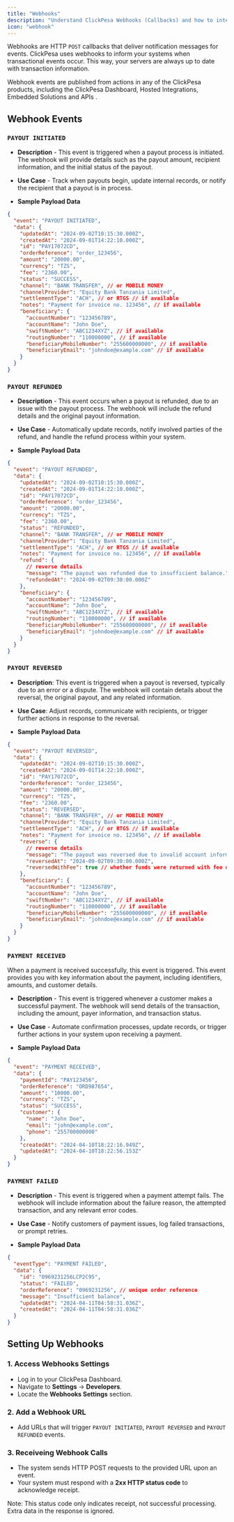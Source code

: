 ```yaml
---
title: "Webhooks"
description: "Understand ClickPesa Webhooks (Callbacks) and how to integrate them in your application"
icon: "webhook"
---
```


Webhooks are HTTP `POST` callbacks that deliver notification messages for events.
ClickPesa uses webhooks to inform your systems when transactional events occur. This way, your servers are always up to date with transaction information.


<Note>Webhook events are published from actions in any of the ClickPesa products, including the ClickPesa Dashboard, Hosted Integrations, Embedded Solutions and APIs .</Note>


## Webhook Events

### `PAYOUT INITIATED`

- **Description** - This event is triggered when a payout process is initiated. The webhook will provide details such as the payout amount, recipient information, and the initial status of the payout.

- **Use Case** - Track when payouts begin, update internal records, or notify the recipient that a payout is in process.

- **Sample Payload Data**

```json [expandable]
{
  "event": "PAYOUT INITIATED",
  "data": {
    "updatedAt": "2024-09-02T10:15:30.000Z",
    "createdAt": "2024-09-01T14:22:10.000Z",
    "id": "PAY17072CD",
    "orderReference": "order_123456",
    "amount": "20000.00",
    "currency": "TZS",
    "fee": "2360.00",
    "status": "SUCCESS",
    "channel": "BANK TRANSFER", // or MOBILE MONEY
    "channelProvider": "Equity Bank Tanzania Limited",
    "settlementType": "ACH", // or RTGS // if available
    "notes": "Payment for invoice no. 123456", // if available
    "beneficiary": {
      "accountNumber": "123456789",
      "accountName": "John Doe",
      "swiftNumber": "ABC1234XYZ", // if available
      "routingNumber": "110000000", // if available
      "beneficiaryMobileNumber": "255600000000", // if available
      "beneficiaryEmail": "johndoe@example.com" // if available
    }
  }
}
```


### `PAYOUT REFUNDED`

- **Description** - This event occurs when a payout is refunded, due to an issue with the payout process. The webhook will include the refund details and the original payout information.

- **Use Case** - Automatically update records, notify involved parties of the refund, and handle the refund process within your system.

- **Sample Payload Data**

```json [expandable]
{
  "event": "PAYOUT REFUNDED",
  "data": {
    "updatedAt": "2024-09-02T10:15:30.000Z",
    "createdAt": "2024-09-01T14:22:10.000Z",
    "id": "PAY17072CD",
    "orderReference": "order_123456",
    "amount": "20000.00",
    "currency": "TZS",
    "fee": "2360.00",
    "status": "REFUNDED",
    "channel": "BANK TRANSFER", // or MOBILE MONEY
    "channelProvider": "Equity Bank Tanzania Limited",
    "settlementType": "ACH", // or RTGS // if available
    "notes": "Payment for invoice no. 123456", // if available
    "refund": {
      // reverse details
      "message": "The payout was refunded due to insufficient balance.",
      "refundedAt": "2024-09-02T09:30:00.000Z"
    },
    "beneficiary": {
      "accountNumber": "123456789",
      "accountName": "John Doe",
      "swiftNumber": "ABC1234XYZ", // if available
      "routingNumber": "110000000", // if available
      "beneficiaryMobileNumber": "255600000000", // if available
      "beneficiaryEmail": "johndoe@example.com" // if available
    }
  }
}
```

### `PAYOUT REVERSED`

- **Description**: This event is triggered when a payout is reversed, typically due to an error or a dispute. The webhook will contain details about the reversal, the original payout, and any related information.

- **Use Case**: Adjust records, communicate with recipients, or trigger further actions in response to the reversal.

- **Sample Payload Data**

```json [expandable]
{
  "event": "PAYOUT REVERSED",
  "data": {
    "updatedAt": "2024-09-02T10:15:30.000Z",
    "createdAt": "2024-09-01T14:22:10.000Z",
    "id": "PAY17072CD",
    "orderReference": "order_123456",
    "amount": "20000.00",
    "currency": "TZS",
    "fee": "2360.00",
    "status": "REVERSED",
    "channel": "BANK TRANSFER", // or MOBILE MONEY
    "channelProvider": "Equity Bank Tanzania Limited",
    "settlementType": "ACH", // or RTGS // if available
    "notes": "Payment for invoice no. 123456", // if available
    "reverse": {
      // reverse details
      "message": "The payout was reversed due to invalid account information.",
      "reversedAt": "2024-09-02T09:30:00.000Z",
      "reversedWithFee": true // whether funds were returned with fee or not
    },
    "beneficiary": {
      "accountNumber": "123456789",
      "accountName": "John Doe",
      "swiftNumber": "ABC1234XYZ", // if available
      "routingNumber": "110000000", // if available
      "beneficiaryMobileNumber": "255600000000", // if available
      "beneficiaryEmail": "johndoe@example.com" // if available
    }
  }
}
```

### `PAYMENT RECEIVED`

When a payment is received successfully, this event is triggered. This event provides you with key information about the payment, including identifiers, amounts, and customer details.

- **Description** - This event is triggered whenever a customer makes a successful payment. The webhook will send details of the transaction, including the amount, payer information, and transaction status.

- **Use Case** - Automate confirmation processes, update records, or trigger further actions in your system upon receiving a payment.

- **Sample Payload Data**

```json [expandable]
{
  "event": "PAYMENT RECEIVED",
  "data": {
    "paymentId": "PAY123456",
    "orderReference": "ORD987654",
    "amount": "10000.00",
    "currency": "TZS",
    "status": "SUCCESS",
    "customer": {
      "name": "John Doe",
      "email": "john@example.com",
      "phone": "255700000000"
    },
    "createdAt": "2024-04-10T18:22:16.949Z",
    "updatedAt": "2024-04-10T18:22:56.153Z"
  }
}
```

### `PAYMENT FAILED`

- **Description** - This event is triggered when a payment attempt fails. The webhook will include information about the failure reason, the attempted transaction, and any relevant error codes.

- **Use Case** - Notify customers of payment issues, log failed transactions, or prompt retries.

- **Sample Payload Data**

```json [expandable]
{
  "eventType": "PAYMENT FAILED",
  "data": {
    "id": "0969231256LCP2C95",
    "status": "FAILED",
    "orderReference": "0969231256", // unique order reference
    "message": "Insufficient balance",
    "updatedAt": "2024-04-11T04:58:31.036Z",
    "createdAt": "2024-04-11T04:58:31.036Z"
  }
}
```

## Setting Up Webhooks

### 1. Access Webhooks Settings

- Log in to your ClickPesa Dashboard.
- Navigate to **Settings** -> **Developers**.
- Locate the **Webhooks Settings** section.

### 2. Add a Webhook URL

- Add URLs that will trigger `PAYOUT INITIATED`, `PAYOUT REVERSED` and `PAYOUT REFUNDED` events.

### 3. Receiveing Webhook Calls

- The system sends HTTP POST requests to the provided URL upon an event.
- Your system must respond with a **2xx HTTP status code** to acknowledge receipt.

<Note>Note: This status code only indicates receipt, not successful processing. Extra data in the response is ignored.</Note>
